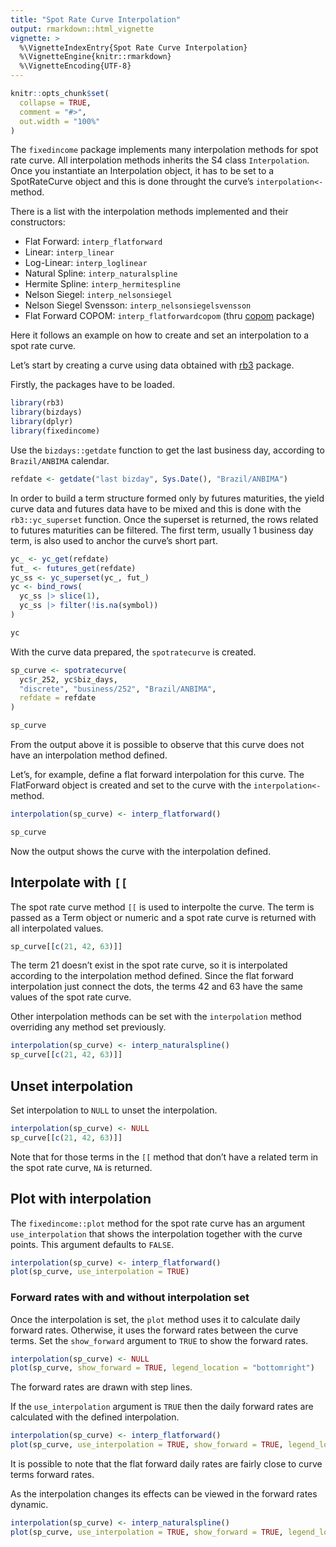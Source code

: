 ```yaml
---
title: "Spot Rate Curve Interpolation"
output: rmarkdown::html_vignette
vignette: >
  %\VignetteIndexEntry{Spot Rate Curve Interpolation}
  %\VignetteEngine{knitr::rmarkdown}
  %\VignetteEncoding{UTF-8}
---
```


```r
knitr::opts_chunk$set(
  collapse = TRUE,
  comment = "#>",
  out.width = "100%"
)
```

The `fixedincome` package implements many interpolation methods for spot rate curve.
All interpolation methods inherits the S4 class `Interpolation`.
Once you instantiate an Interpolation object, it has to be set to a SpotRateCurve object and this
is done throught the curve's `interpolation<-` method.

There is a list with the interpolation methods implemented and their constructors:

- Flat Forward: `interp_flatforward`
- Linear: `interp_linear`
- Log-Linear: `interp_loglinear`
- Natural Spline: `interp_naturalspline`
- Hermite Spline: `interp_hermitespline`
- Nelson Siegel: `interp_nelsonsiegel`
- Nelson Siegel Svensson: `interp_nelsonsiegelsvensson`
- Flat Forward COPOM: `interp_flatforwardcopom`
  (thru [copom](https://github.com/wilsonfreitas/copom) package)

Here it follows an example on how to create and set an interpolation to a spot rate curve.

Let's start by creating a curve using data obtained with [rb3](https://github.com/wilsonfreitas/rb3)
package.

Firstly, the packages have to be loaded.

```r
library(rb3)
library(bizdays)
library(dplyr)
library(fixedincome)
```

Use the `bizdays::getdate` function to get the last business day, according to `Brazil/ANBIMA`
calendar.

```r
refdate <- getdate("last bizday", Sys.Date(), "Brazil/ANBIMA")
```

In order to build a term structure formed only by futures maturities, the yield curve data and
futures data have to be mixed and this is done with the `rb3::yc_superset` function.
Once the superset is returned, the rows related to futures maturities can be filtered.
The first term, usually 1 business day term, is also used to anchor the curve's short part.

```r
yc_ <- yc_get(refdate)
fut_ <- futures_get(refdate)
yc_ss <- yc_superset(yc_, fut_)
yc <- bind_rows(
  yc_ss |> slice(1),
  yc_ss |> filter(!is.na(symbol))
)

yc
```

With the curve data prepared, the `spotratecurve` is created.

```r
sp_curve <- spotratecurve(
  yc$r_252, yc$biz_days,
  "discrete", "business/252", "Brazil/ANBIMA",
  refdate = refdate
)

sp_curve
```

From the output above it is possible to observe that this curve does not have an interpolation
method defined.

Let's, for example, define a flat forward interpolation for this curve.
The FlatForward object is created and set to the curve with the `interpolation<-` method.

```r
interpolation(sp_curve) <- interp_flatforward()

sp_curve
```

Now the output shows the curve with the interpolation defined.

## Interpolate with `[[`

The spot rate curve method `[[` is used to interpolte the curve.
The term is passed as a Term object or numeric and a spot rate curve is returned with all
interpolated values.

```r
sp_curve[[c(21, 42, 63)]]
```

The term 21 doesn't exist in the spot rate curve, so it is interpolated according to
the interpolation method defined.
Since the flat forward interpolation just connect the dots, the terms 42 and 63 have the same values
of the spot rate curve.

Other interpolation methods can be set with the `interpolation` method overriding any method set
previously.

```r
interpolation(sp_curve) <- interp_naturalspline()
sp_curve[[c(21, 42, 63)]]
```

## Unset interpolation

Set interpolation to `NULL` to unset the interpolation.

```r
interpolation(sp_curve) <- NULL
sp_curve[[c(21, 42, 63)]]
```

Note that for those terms in the `[[` method that don't have a related term in the spot rate curve,
`NA` is returned.

## Plot with interpolation

The `fixedincome::plot` method for the spot rate curve has an argument `use_interpolation` that
shows the interpolation together with the curve points.
This argument defaults to `FALSE`.

```r
interpolation(sp_curve) <- interp_flatforward()
plot(sp_curve, use_interpolation = TRUE)
```

### Forward rates with and without interpolation set

Once the interpolation is set, the `plot` method uses it to calculate daily forward rates.
Otherwise, it uses the forward rates between the curve terms.
Set the `show_forward` argument to `TRUE` to show the forward rates.

```r
interpolation(sp_curve) <- NULL
plot(sp_curve, show_forward = TRUE, legend_location = "bottomright")
```

The forward rates are drawn with step lines.

If the `use_interpolation` argument is `TRUE` then the daily forward rates are calculated with
the defined interpolation.

```r
interpolation(sp_curve) <- interp_flatforward()
plot(sp_curve, use_interpolation = TRUE, show_forward = TRUE, legend_location = "bottomright")
```

It is possible to note that the flat forward daily rates are fairly close to curve terms forward
rates.

As the interpolation changes its effects can be viewed in the forward rates dynamic.

```r
interpolation(sp_curve) <- interp_naturalspline()
plot(sp_curve, use_interpolation = TRUE, show_forward = TRUE, legend_location = "bottomright")
```
